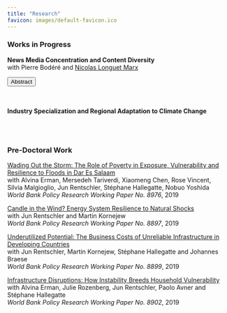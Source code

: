 ```yaml
---
title: "Research"
favicon: images/default-favicon.ico
---
```

<script>
function hide_buttons(abstract) {
    var x = document.getElementById(abstract);
    if (x.style.display === "none") {
        x.style.display = "block";
    } else {
        x.style.display = "none";
    }
}
</script>

### Works in Progress

**News Media Concentration and Content Diversity** <br/> with Pierre Bodéré and 
[<span style="font-weight: normal">Nicolas Longuet Marx</span>](https://nicolaslonguetmarx.github.io/)



<button class="button_that_looks_like_link" role="button" onclick="hide_buttons('abstract_media')">Abstract</button>
<div id="abstract_media" style="display: none;">
The rise in political polarization over the recent years has fostered scrutiny of the structure of the news industry’ s influence on political outcomes. How should policymakers regulate news producers when they value news diversity and large publishers shape the ideological landscape? To answer this question, we develop an empirical model of competition for readership and advertisers between news producers. We recover the topic content and ideological positions of 200 major U.S. daily newspapers using recent advances in Natural Language Processing on millions of published articles. We find that over the period 2007-2017, the median newspaper in our sample got closer to the ideology of the Democratic party. Second, we embed these topics and ideal points in a demand model for differentiated products with heterogeneous readers. Our model shows that rich readers lean democrat and consume more news about social and political questions while the elderly are more conservative and care more about local news. Using the estimated demand model and data on advertising contracts and readership, we can recover the cost of producing each type of content. Given this model of news supply, we intend to use our framework to provide recommendations on antitrust rules weighing both consumer welfare and ideological diversity.
</div>
<br> </br>
**Industry Specialization and Regional Adaptation to Climate Change** 

<br> </br>

### Pre-Doctoral Work

[Wading Out the Storm: The Role of Poverty in Exposure, Vulnerability and Resilience to Floods in Dar Es Salaam](https://papers.ssrn.com/sol3/papers.cfm?abstract_id=3436477) <br/> with Alvina Erman, Mersedeh Tariverdi, Xiaomeng Chen, Rose Vincent, Silvia Malgioglio, Jun Rentschler, Stéphane Hallegatte, Nobuo Yoshida <br/>
*World Bank Policy Research Working Paper No. 8976*, 2019 

[Candle in the Wind? Energy System Resilience to Natural Shocks](https://papers.ssrn.com/sol3/papers.cfm?abstract_id=3430507)<br/> with Jun Rentschler and Martin Kornejew <br/>
*World Bank Policy Research Working Paper No. 8897*, 2019

[Underutilized Potential: The Business Costs of Unreliable Infrastructure in Developing Countries](https://papers.ssrn.com/sol3/papers.cfm?abstract_id=3430509)  
with Jun Rentschler, Martin Kornejew, Stéphane Hallegatte and Johannes Braese <br/>
*World Bank Policy Research Working Paper No. 8899*, 2019 

[Infrastructure Disruptions: How Instability Breeds Household Vulnerability](https://papers.ssrn.com/sol3/papers.cfm?abstract_id=3430512) <br/> with Alvina Erman, Julie Rozenberg, Jun Rentschler, Paolo Avner and Stéphane Hallegatte <br/>
*World Bank Policy Research Working Paper No. 8902*, 2019

